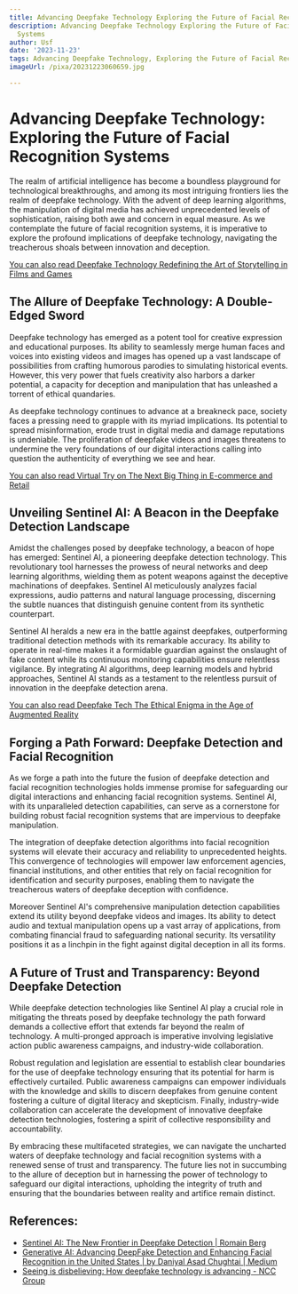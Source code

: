 ```yaml
---
title: Advancing Deepfake Technology Exploring the Future of Facial Recognition Systems
description: Advancing Deepfake Technology Exploring the Future of Facial Recognition
  Systems
author: Usf
date: '2023-11-23'
tags: Advancing Deepfake Technology, Exploring the Future of Facial Recognition Systems
imageUrl: /pixa/20231223060659.jpg

---
```

# Advancing Deepfake Technology:  Exploring the  Future of Facial Recognition Systems

The realm of artificial intelligence has  become a boundless playground for technological breakthroughs, and among its most intriguing frontiers lies the realm of deepfake technology. With the  advent of deep learning algorithms, the  manipulation of digital media has achieved unprecedented levels of sophistication, raising both awe and concern in equal measure. As  we contemplate the future of facial recognition  systems, it is imperative to explore the profound  implications of deepfake technology, navigating the treacherous shoals between innovation and deception.

[You can  also read Deepfake Technology Redefining the Art of  Storytelling in Films and Games](Deepfake%20Technology%20Redefining%20the%20Art%20of%20Storytelling%20in%20Films%20and%20Games)


##  The Allure of Deepfake Technology: A Double-Edged Sword

Deepfake technology has emerged as  a potent tool for creative expression and educational purposes. Its ability to seamlessly merge  human faces and voices into  existing videos  and  images has opened up a vast landscape of possibilities from  crafting humorous parodies to simulating historical events. However, this very power that fuels creativity  also harbors a  darker potential, a capacity for deception and manipulation that has unleashed a torrent  of ethical  quandaries.

As deepfake technology continues to advance at a breakneck pace, society faces  a pressing need to grapple  with its myriad implications. Its potential to spread misinformation,  erode trust in digital media and damage reputations is undeniable. The proliferation of  deepfake  videos and images threatens  to undermine the very foundations of our digital interactions calling into question the authenticity  of everything we see and hear.

[You can also read Virtual Try on  The Next Big Thing in  E-commerce and  Retail](Virtual%20Try%20on%20The%20Next%20Big%20Thing%20in%20E-commerce%20and%20Retail)


## Unveiling Sentinel AI: A Beacon in the Deepfake Detection  Landscape

Amidst the challenges  posed by deepfake technology, a beacon of  hope has emerged: Sentinel AI, a pioneering deepfake detection technology.  This revolutionary tool harnesses the prowess of neural networks and deep  learning algorithms, wielding them as potent weapons against the deceptive machinations of deepfakes. Sentinel AI meticulously analyzes facial expressions, audio patterns and natural language processing, discerning the subtle nuances that distinguish  genuine content from  its synthetic counterpart.

Sentinel AI heralds  a new  era in the battle against deepfakes, outperforming traditional  detection methods with  its  remarkable accuracy. Its ability to operate in real-time makes it a formidable guardian  against the onslaught of fake content while its  continuous monitoring capabilities ensure relentless vigilance. By integrating AI algorithms, deep learning models and hybrid approaches, Sentinel AI  stands as a testament to the relentless pursuit of innovation in the deepfake detection arena.

[You can  also read Deepfake Tech The Ethical Enigma in the Age of Augmented Reality](Deepfake%20Tech%20The%20Ethical%20Enigma%20in%20the%20Age%20of%20Augmented%20Reality)


## Forging a Path Forward: Deepfake Detection and  Facial Recognition

As we forge a path into the future the fusion of deepfake detection and facial recognition technologies holds immense promise for safeguarding our digital interactions and enhancing facial recognition systems. Sentinel AI, with its unparalleled detection capabilities, can serve as a cornerstone for building robust facial recognition systems that are impervious to deepfake manipulation.

The  integration of deepfake detection algorithms  into  facial  recognition systems will  elevate their accuracy and reliability to unprecedented heights. This convergence of technologies will empower law  enforcement  agencies, financial institutions,  and other entities that rely on facial recognition for identification and security purposes, enabling them to navigate the treacherous waters of deepfake deception with  confidence.

Moreover Sentinel  AI's  comprehensive manipulation detection capabilities extend its utility beyond deepfake videos and images. Its ability to  detect audio and  textual  manipulation opens up a  vast array of applications, from combating financial fraud to safeguarding national security. Its versatility positions it as a linchpin in the fight against digital deception in all  its forms.

## A  Future of Trust and Transparency: Beyond Deepfake Detection

While deepfake detection technologies  like Sentinel AI play a crucial role in mitigating the threats posed by deepfake technology the path forward demands a collective effort that extends far  beyond the  realm of technology. A multi-pronged  approach is  imperative involving legislative action public awareness campaigns, and industry-wide collaboration.

Robust regulation and legislation are essential to establish clear boundaries for the use of deepfake  technology ensuring that its potential for harm is effectively curtailed. Public awareness campaigns can empower individuals with the knowledge and  skills to discern deepfakes from genuine content fostering a culture of digital literacy and  skepticism. Finally, industry-wide collaboration can accelerate the development of innovative deepfake detection technologies, fostering a spirit of collective responsibility and accountability.

By embracing these multifaceted strategies, we can navigate the uncharted waters of deepfake technology and facial recognition systems  with a  renewed sense of  trust and transparency. The future lies not  in succumbing to the allure of deception but in harnessing the power of technology to safeguard our digital interactions, upholding the integrity of truth and ensuring that the boundaries between reality and artifice remain distinct.

## References:
- [Sentinel AI: The New Frontier in Deepfake Detection | Romain Berg](https://www.romainberg.com/blog/artificial-intelligence/sentinel-ai-your-ultimate-deepfake-detection-solution/)
- [Generative AI: Advancing DeepFake Detection and Enhancing Facial Recognition in the United States | by Daniyal Asad Chughtai | Medium](https://medium.com/@daniyal_26690/generative-ai-advancing-deepfake-detection-and-enhancing-facial-recognition-in-the-united-states-cb388c9be249)
- [Seeing is disbelieving: How deepfake technology is advancing - NCC Group](https://www.nccgroup.com/us/seeing-is-disbelieving-how-deepfake-technology-is-advancing/)
